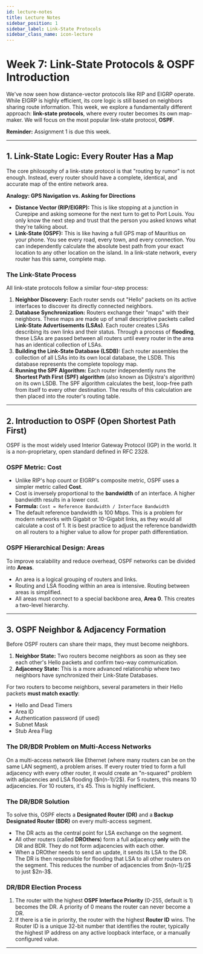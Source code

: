 ```yaml
---
id: lecture-notes 
title: Lecture Notes
sidebar_position: 1
sidebar_label: Link-State Protocols
sidebar_class_name: icon-lecture
---
```


<ModuleBanner />

# Week 7: Link-State Protocols & OSPF Introduction

We've now seen how distance-vector protocols like RIP and EIGRP operate. While EIGRP is highly efficient, its core logic is still based on neighbors sharing route information. This week, we explore a fundamentally different approach: **link-state protocols**, where every router becomes its own map-maker. We will focus on the most popular link-state protocol, **OSPF**.

**Reminder:** Assignment 1 is due this week.

---

## 1. Link-State Logic: Every Router Has a Map

The core philosophy of a link-state protocol is that "routing by rumor" is not enough. Instead, every router should have a complete, identical, and accurate map of the entire network area.

**Analogy: GPS Navigation vs. Asking for Directions**

* **Distance Vector (RIP/EIGRP):** This is like stopping at a junction in Curepipe and asking someone for the next turn to get to Port Louis. You only know the next step and trust that the person you asked knows what they're talking about.
* **Link-State (OSPF):** This is like having a full GPS map of Mauritius on your phone. You see every road, every town, and every connection. You can independently calculate the absolute best path from your exact location to any other location on the island. In a link-state network, every router has this same, complete map.

### The Link-State Process

All link-state protocols follow a similar four-step process:

1. **Neighbor Discovery:** Each router sends out "Hello" packets on its active interfaces to discover its directly connected neighbors.
2. **Database Synchronization:** Routers exchange their "maps" with their neighbors. These maps are made up of small descriptive packets called **Link-State Advertisements (LSAs)**. Each router creates LSAs describing its own links and their status. Through a process of **flooding**, these LSAs are passed between all routers until every router in the area has an identical collection of LSAs.
3. **Building the Link-State Database (LSDB):** Each router assembles the collection of all LSAs into its own local database, the LSDB. This database represents the complete topology map.
4. **Running the SPF Algorithm:** Each router independently runs the **Shortest Path First (SPF) algorithm** (also known as Dijkstra's algorithm) on its own LSDB. The SPF algorithm calculates the best, loop-free path from itself to every other destination. The results of this calculation are then placed into the router's routing table.

---

## 2. Introduction to OSPF (Open Shortest Path First)

OSPF is the most widely used Interior Gateway Protocol (IGP) in the world. It is a non-proprietary, open standard defined in RFC 2328.

### OSPF Metric: Cost

* Unlike RIP's hop count or EIGRP's composite metric, OSPF uses a simpler metric called **Cost**.
* Cost is inversely proportional to the **bandwidth** of an interface. A higher bandwidth results in a lower cost.
* **Formula:** `Cost = Reference Bandwidth / Interface Bandwidth`
* The default reference bandwidth is 100 Mbps. This is a problem for modern networks with Gigabit or 10-Gigabit links, as they would all calculate a cost of 1. It is best practice to adjust the reference bandwidth on all routers to a higher value to allow for proper path differentiation.

### OSPF Hierarchical Design: Areas

To improve scalability and reduce overhead, OSPF networks can be divided into **Areas**.

* An area is a logical grouping of routers and links.
* Routing and LSA flooding within an area is intensive. Routing between areas is simplified.
* All areas must connect to a special backbone area, **Area 0**. This creates a two-level hierarchy.

---

## 3. OSPF Neighbor & Adjacency Formation

Before OSPF routers can share their maps, they must become neighbors.

1. **Neighbor State:** Two routers become neighbors as soon as they see each other's Hello packets and confirm two-way communication.
2. **Adjacency State:** This is a more advanced relationship where two neighbors have synchronized their Link-State Databases.

For two routers to become neighbors, several parameters in their Hello packets **must match exactly**:

* Hello and Dead Timers
* Area ID
* Authentication password (if used)
* Subnet Mask
* Stub Area Flag

### The DR/BDR Problem on Multi-Access Networks

On a multi-access network like Ethernet (where many routers can be on the same LAN segment), a problem arises. If every router tried to form a full adjacency with every other router, it would create an "n-squared" problem with adjacencies and LSA flooding (\$n(n-1)/2\$). For 5 routers, this means 10 adjacencies. For 10 routers, it's 45. This is highly inefficient.

### The DR/BDR Solution

To solve this, OSPF elects a **Designated Router (DR)** and a **Backup Designated Router (BDR)** on every multi-access segment.

* The DR acts as the central point for LSA exchange on the segment.
* All other routers (called **DROthers**) form a full adjacency **only** with the DR and BDR. They do not form adjacencies with each other.
* When a DROther needs to send an update, it sends its LSA to the DR. The DR is then responsible for flooding that LSA to all other routers on the segment. This reduces the number of adjacencies from \$n(n-1)/2\$ to just \$2n-3\$.

### DR/BDR Election Process

1. The router with the highest **OSPF Interface Priority** (0-255, default is 1) becomes the DR. A priority of 0 means the router can never become a DR.
2. If there is a tie in priority, the router with the highest **Router ID** wins. The Router ID is a unique 32-bit number that identifies the router, typically the highest IP address on any active loopback interface, or a manually configured value.

---
